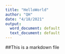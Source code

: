 ---
title: "HelloWorld"
author: "QH"
date: "4/18/2021"
output:
  word_document: default
  text_document: default
---
##This is a markdown file